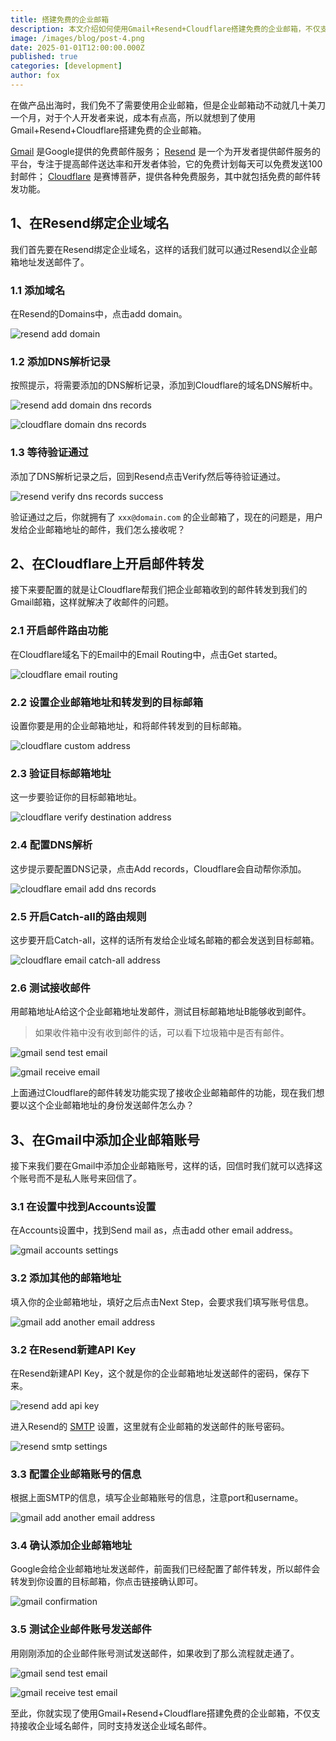```yaml
---
title: 搭建免费的企业邮箱
description: 本文介绍如何使用Gmail+Resend+Cloudflare搭建免费的企业邮箱，不仅支持接收企业域名邮件，同时支持发送企业域名邮件。
image: /images/blog/post-4.png
date: 2025-01-01T12:00:00.000Z
published: true
categories: [development]
author: fox
---
```


在做产品出海时，我们免不了需要使用企业邮箱，但是企业邮箱动不动就几十美刀一个月，对于个人开发者来说，成本有点高，所以就想到了使用Gmail+Resend+Cloudflare搭建免费的企业邮箱。

[Gmail](https://mail.google.com/?ref=mksaas.me) 是Google提供的免费邮件服务； [Resend](https://resend.com/?ref=mksaas.me) 是一个为开发者提供邮件服务的平台，专注于提高邮件送达率和开发者体验，它的免费计划每天可以免费发送100封邮件； [Cloudflare](https://www.cloudflare.com/?ref=mksaas.me) 是赛博菩萨，提供各种免费服务，其中就包括免费的邮件转发功能。

## 1、在Resend绑定企业域名

我们首先要在Resend绑定企业域名，这样的话我们就可以通过Resend以企业邮箱地址发送邮件了。

### 1.1 添加域名

在Resend的Domains中，点击add domain。

![resend add domain](https://blog.mksaas.me/images/a387b176498aa473826acc685774d4af.png)

### 1.2 添加DNS解析记录

按照提示，将需要添加的DNS解析记录，添加到Cloudflare的域名DNS解析中。

![resend add domain dns records](https://blog.mksaas.me/images/780e58ed8d83cd3c8a741f2f3a8557ef.png)

![cloudflare domain dns records](https://blog.mksaas.me/images/4258ee92eab4e99296c48c9b05165622.png)

### 1.3 等待验证通过

添加了DNS解析记录之后，回到Resend点击Verify然后等待验证通过。

![resend verify dns records success](https://blog.mksaas.me/images/ab928ec5b58b0ea8840db1b360e5a5ee.png)

验证通过之后，你就拥有了 `xxx@domain.com` 的企业邮箱了，现在的问题是，用户发给企业邮箱地址的邮件，我们怎么接收呢？

## 2、在Cloudflare上开启邮件转发

接下来要配置的就是让Cloudflare帮我们把企业邮箱收到的邮件转发到我们的Gmail邮箱，这样就解决了收邮件的问题。

### 2.1 开启邮件路由功能

在Cloudflare域名下的Email中的Email Routing中，点击Get started。

![cloudflare email routing](https://blog.mksaas.me/images/c2ea89003e63eaee8a11d8db8f9da11a.png)

### 2.2 设置企业邮箱地址和转发到的目标邮箱

设置你要是用的企业邮箱地址，和将邮件转发到的目标邮箱。

![cloudflare custom address](https://blog.mksaas.me/images/e3db4d30dfa6e91a2d53e0a6fe6e6c1d.png)

### 2.3 验证目标邮箱地址

这一步要验证你的目标邮箱地址。

![cloudflare verify destination address](https://blog.mksaas.me/images/6f8031a2d4ea1b69b079174caa722fd6.png)

### 2.4 配置DNS解析

这步提示要配置DNS记录，点击Add records，Cloudflare会自动帮你添加。

![cloudflare email add dns records](https://blog.mksaas.me/images/ff01f4e0c31b8c6bfe4292e8056d760a.png)

### 2.5 开启Catch-all的路由规则

这步要开启Catch-all，这样的话所有发给企业域名邮箱的都会发送到目标邮箱。

![cloudflare email catch-all address](https://blog.mksaas.me/images/70e3f208af670d8ece0d3ba4a8a215ce.png)

### 2.6 测试接收邮件

用邮箱地址A给这个企业邮箱地址发邮件，测试目标邮箱地址B能够收到邮件。

> 如果收件箱中没有收到邮件的话，可以看下垃圾箱中是否有邮件。

![gmail send test email](https://blog.mksaas.me/images/a82f858010191cafd05a181eea539c41.png)

![gmail receive email](https://blog.mksaas.me/images/37520d2003967d1e16d48cbc0b2ca901.png)

上面通过Cloudflare的邮件转发功能实现了接收企业邮箱邮件的功能，现在我们想要以这个企业邮箱地址的身份发送邮件怎么办？

## 3、在Gmail中添加企业邮箱账号

接下来我们要在Gmail中添加企业邮箱账号，这样的话，回信时我们就可以选择这个账号而不是私人账号来回信了。

### 3.1 在设置中找到Accounts设置

在Accounts设置中，找到Send mail as，点击add other email address。

![gmail accounts settings](https://blog.mksaas.me/images/9d0de8e3eeb162ddd410d4561b9ca7a8.png)

### 3.2 添加其他的邮箱地址

填入你的企业邮箱地址，填好之后点击Next Step，会要求我们填写账号信息。

![gmail add another email address](https://blog.mksaas.me/images/5f4bc985dddb812c944732476b699858.png)

### 3.2 在Resend新建API Key

在Resend新建API Key，这个就是你的企业邮箱地址发送邮件的密码，保存下来。

![resend add api key](https://blog.mksaas.me/images/6b3bbc38cfe39cac254e8e5183d980fc.png)

进入Resend的 [SMTP](https://resend.com/settings/smtp?ref=mksaas.me) 设置，这里就有企业邮箱的发送邮件的账号密码。

![resend smtp settings](https://blog.mksaas.me/images/f36410b0d6d0198ef82e9cae077114ca.png)

### 3.3 配置企业邮箱账号的信息

根据上面SMTP的信息，填写企业邮箱账号的信息，注意port和username。

![gmail add another email address](https://blog.mksaas.me/images/3989e35e9a47c61a720ef33215d9d0b0.png)

### 3.4 确认添加企业邮箱地址

Google会给企业邮箱地址发送邮件，前面我们已经配置了邮件转发，所以邮件会转发到你设置的目标邮箱，你点击链接确认即可。

![gmail confirmation](https://blog.mksaas.me/images/c714a7de7c00d9fafd51cd8c7783079f.png)

### 3.5 测试企业邮件账号发送邮件

用刚刚添加的企业邮件账号测试发送邮件，如果收到了那么流程就走通了。

![gmail send test email](https://blog.mksaas.me/images/896e9cd3cfbf8856fd19273824859c88.png)

![gmail receive test email](https://blog.mksaas.me/images/c6b7e9cea1ca20d64fcb5fda95e55ded.png)

至此，你就实现了使用Gmail+Resend+Cloudflare搭建免费的企业邮箱，不仅支持接收企业域名邮件，同时支持发送企业域名邮件。
